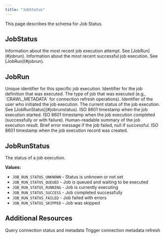 ```yaml
---
title: "JobStatus"
---
```


This page describes the schema for Job Status.

## JobStatus

<ParamField path="lastRun" type="JobRun">
  Information about the most recent job execution attempt. See [JobRun](#jobrun).
</ParamField>

<ParamField path="lastSuccessfulRun" type="JobRun">
  Information about the most recent successful job execution. See [JobRun](#jobrun).
</ParamField>

## JobRun

<ParamField path="jobRunId" type="String!" required>
  Unique identifier for this specific job execution.
</ParamField>

<ParamField path="jobId" type="String!" required>
  Identifier for the job definition that was executed.
</ParamField>

<ParamField path="jobType" type="String!" required>
  The type of job that was executed (e.g., `CRAWL_METADATA` for connection refresh operations).
</ParamField>

<ParamField path="userId" type="String!" required>
  Identifier of the user who initiated the job execution.
</ParamField>

<ParamField path="status" type="JobRunStatus!" required>
  The current status of the job execution. See [JobRunStatus](#jobrunstatus).
</ParamField>

<ParamField path="startedAt" type="String">
  ISO 8601 timestamp when the job execution started.
</ParamField>

<ParamField path="endedAt" type="String">
  ISO 8601 timestamp when the job execution completed (successfully or with failure).
</ParamField>

<ParamField path="summary" type="String">
  Human-readable summary of the job execution result.
</ParamField>

<ParamField path="conciseErrorMessage" type="String">
  Brief error message if the job failed, null if successful.
</ParamField>

<ParamField path="createdAt" type="String!" required>
  ISO 8601 timestamp when the job execution record was created.
</ParamField>

## JobRunStatus

The status of a job execution.

**Values:**

- `JOB_RUN_STATUS_UNKNOWN` - Status is unknown or not set
- `JOB_RUN_STATUS_QUEUED` - Job is queued and waiting to be executed
- `JOB_RUN_STATUS_RUNNING` - Job is currently executing
- `JOB_RUN_STATUS_SUCCESS` - Job completed successfully
- `JOB_RUN_STATUS_FAILED` - Job failed with errors
- `JOB_RUN_STATUS_SKIPPED` - Job was skipped

## Additional Resources

<CardGroup cols={2}>
  <Card title="Connection Queries" icon="magnifying-glass" href="/integrations/graphql-api/queries/connection/connection">
    Query connection status and metadata
  </Card>
  <Card title="Refresh Connection" icon="arrows-rotate" href="/integrations/graphql-api/mutations/connection/refresh-connection">
    Trigger connection metadata refresh
  </Card>
</CardGroup>